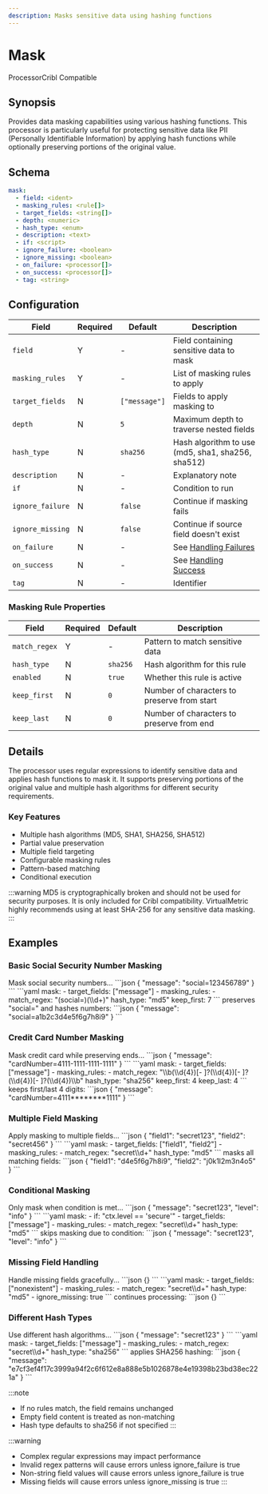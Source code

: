 ```yaml
---
description: Masks sensitive data using hashing functions
---
```


# Mask

<span class="theme-doc-version-badge badge badge--primary">Processor</span><span class="theme-doc-version-badge badge badge--secondary">Cribl Compatible</span>

## Synopsis

Provides data masking capabilities using various hashing functions. This processor is particularly useful for protecting sensitive data like PII (Personally Identifiable Information) by applying hash functions while optionally preserving portions of the original value.

## Schema

```yaml {2-6}
mask:
  - field: <ident>
  - masking_rules: <rule[]>
  - target_fields: <string[]>
  - depth: <numeric>
  - hash_type: <enum>
  - description: <text>
  - if: <script>
  - ignore_failure: <boolean>
  - ignore_missing: <boolean>
  - on_failure: <processor[]>
  - on_success: <processor[]>
  - tag: <string>
```

## Configuration

|Field|Required|Default|Description|
|---|---|---|---|
|`field`|Y|-|Field containing sensitive data to mask|
|`masking_rules`|Y|-|List of masking rules to apply|
|`target_fields`|N|`["message"]`|Fields to apply masking to|
|`depth`|N|`5`|Maximum depth to traverse nested fields|
|`hash_type`|N|`sha256`|Hash algorithm to use (md5, sha1, sha256, sha512)|
|`description`|N|-|Explanatory note|
|`if`|N|-|Condition to run|
|`ignore_failure`|N|`false`|Continue if masking fails|
|`ignore_missing`|N|`false`|Continue if source field doesn't exist|
|`on_failure`|N|-|See [Handling Failures](../handling-failures.mdx)|
|`on_success`|N|-|See [Handling Success](../handling-success.mdx)|
|`tag`|N|-|Identifier|

### Masking Rule Properties

|Field|Required|Default|Description|
|---|---|---|---|
|`match_regex`|Y|-|Pattern to match sensitive data|
|`hash_type`|N|`sha256`|Hash algorithm for this rule|
|`enabled`|N|`true`|Whether this rule is active|
|`keep_first`|N|`0`|Number of characters to preserve from start|
|`keep_last`|N|`0`|Number of characters to preserve from end|

## Details

The processor uses regular expressions to identify sensitive data and applies hash functions to mask it. It supports preserving portions of the original value and multiple hash algorithms for different security requirements.

### Key Features
- Multiple hash algorithms (MD5, SHA1, SHA256, SHA512)
- Partial value preservation
- Multiple field targeting
- Configurable masking rules
- Pattern-based matching
- Conditional execution

:::warning
MD5 is cryptographically broken and should not be used for security purposes. It is only included for Cribl compatibility. VirtualMetric highly recommends using at least SHA-256 for any sensitive data masking.
:::

## Examples

### Basic Social Security Number Masking

<ExampleGrid>
  <CommentCol>
    Mask social security numbers...
  </CommentCol>
  <CodeCol>
    ```json
    {
      "message": "social=123456789"
    }
    ```
    ```yaml
    mask:
      - target_fields: ["message"]
      - masking_rules:
          - match_regex: "(social=)(\\d+)"
            hash_type: "md5"
            keep_first: 7
    ```
  </CodeCol>
  <CommentCol>
    preserves "social=" and hashes numbers:
  </CommentCol>
  <CodeCol>
    ```json
    {
      "message": "social=a1b2c3d4e5f6g7h8i9"
    }
    ```
  </CodeCol>
</ExampleGrid>

### Credit Card Number Masking

<ExampleGrid>
  <CommentCol>
    Mask credit card while preserving ends...
  </CommentCol>
  <CodeCol>
    ```json
    {
      "message": "cardNumber=4111-1111-1111-1111"
    }
    ```
    ```yaml
    mask:
      - target_fields: ["message"]
      - masking_rules:
          - match_regex: "\\b(\\d{4})[- ]?(\\d{4})[- ]?(\\d{4})[- ]?(\\d{4})\\b"
            hash_type: "sha256"
            keep_first: 4
            keep_last: 4
    ```
  </CodeCol>
  <CommentCol>
    keeps first/last 4 digits:
  </CommentCol>
  <CodeCol>
    ```json
    {
      "message": "cardNumber=4111********1111"
    }
    ```
  </CodeCol>
</ExampleGrid>

### Multiple Field Masking

<ExampleGrid>
  <CommentCol>
    Apply masking to multiple fields...
  </CommentCol>
  <CodeCol>
    ```json
    {
      "field1": "secret123",
      "field2": "secret456"
    }
    ```
    ```yaml
    mask:
      - target_fields: ["field1", "field2"]
      - masking_rules:
          - match_regex: "secret\\d+"
            hash_type: "md5"
    ```
  </CodeCol>
  <CommentCol>
    masks all matching fields:
  </CommentCol>
  <CodeCol>
    ```json
    {
      "field1": "d4e5f6g7h8i9",
      "field2": "j0k1l2m3n4o5"
    }
    ```
  </CodeCol>
</ExampleGrid>

### Conditional Masking

<ExampleGrid>
  <CommentCol>
    Only mask when condition is met...
  </CommentCol>
  <CodeCol>
    ```json
    {
      "message": "secret123",
      "level": "info"
    }
    ```
    ```yaml
    mask:
      - if: "ctx.level == 'secure'"
      - target_fields: ["message"]
      - masking_rules:
          - match_regex: "secret\\d+"
            hash_type: "md5"
    ```
  </CodeCol>
  <CommentCol>
    skips masking due to condition:
  </CommentCol>
  <CodeCol>
    ```json
    {
      "message": "secret123",
      "level": "info"
    }
    ```
  </CodeCol>
</ExampleGrid>

### Missing Field Handling

<ExampleGrid>
  <CommentCol>
    Handle missing fields gracefully...
  </CommentCol>
  <CodeCol>
    ```json
    {}
    ```
    ```yaml
    mask:
      - target_fields: ["nonexistent"]
      - masking_rules:
          - match_regex: "secret\\d+"
            hash_type: "md5"
      - ignore_missing: true
    ```
  </CodeCol>
  <CommentCol>
    continues processing:
  </CommentCol>
  <CodeCol>
    ```json
    {}
    ```
  </CodeCol>
</ExampleGrid>

### Different Hash Types

<ExampleGrid>
  <CommentCol>
    Use different hash algorithms...
  </CommentCol>
  <CodeCol>
    ```json
    {
      "message": "secret123"
    }
    ```
    ```yaml
    mask:
      - target_fields: ["message"]
      - masking_rules:
          - match_regex: "secret\\d+"
            hash_type: "sha256"
    ```
  </CodeCol>
  <CommentCol>
    applies SHA256 hashing:
  </CommentCol>
  <CodeCol>
    ```json
    {
      "message": "e7cf3ef4f17c3999a94f2c6f612e8a888e5b1026878e4e19398b23bd38ec221a"
    }
    ```
  </CodeCol>
</ExampleGrid>

:::note
- If no rules match, the field remains unchanged
- Empty field content is treated as non-matching
- Hash type defaults to sha256 if not specified
:::

:::warning
- Complex regular expressions may impact performance
- Invalid regex patterns will cause errors unless ignore_failure is true
- Non-string field values will cause errors unless ignore_failure is true
- Missing fields will cause errors unless ignore_missing is true
:::